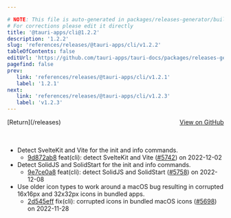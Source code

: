 ```yaml
---

# NOTE: This file is auto-generated in packages/releases-generator/build.ts
# For corrections please edit it directly
title: '@tauri-apps/cli@1.2.2'
description: '1.2.2'
slug: 'references/releases/@tauri-apps/cli/v1.2.2'
tableOfContents: false
editUrl: 'https://github.com/tauri-apps/tauri-docs/packages/releases-generator/build.ts'
pagefind: false
prev:
   link: 'references/releases/@tauri-apps/cli/v1.2.1'
   label: '1.2.1'
next:
   link: 'references/releases/@tauri-apps/cli/v1.2.3'
   label: 'v1.2.3'
---
```


			

<ReleaseSidebar slug="references/releases/@tauri-apps/cli"  packageName="@tauri-apps/cli" />

<div style="margin-bottom:3rem; display: flex; justify-content: space-between; align-items: center"><span>[Return](/releases)</span><span><a href="https://github.com/tauri-apps/tauri/releases/tag/@tauri-apps/cli-v1.2.2">View on GitHub</a></span></div>

- Detect SvelteKit and Vite for the init and info commands.
  - [9d872ab8](https://www.github.com/tauri-apps/tauri/commit/9d872ab8728b1b121909af434adcd5936e5afb7d) feat(cli): detect SvelteKit and Vite ([#5742](https://www.github.com/tauri-apps/tauri/pull/5742)) on 2022-12-02
- Detect SolidJS and SolidStart for the init and info commands.
  - [9e7ce0a8](https://www.github.com/tauri-apps/tauri/commit/9e7ce0a8eef4bf3536645976e3e09162fbf772ab) feat(cli): detect SolidJS and SolidStart ([#5758](https://www.github.com/tauri-apps/tauri/pull/5758)) on 2022-12-08
- Use older icon types to work around a macOS bug resulting in corrupted 16x16px and 32x32px icons in bundled apps.
  - [2d545eff](https://www.github.com/tauri-apps/tauri/commit/2d545eff58734ec70f23f11a429d35435cdf090e) fix(cli): corrupted icons in bundled macOS icons ([#5698](https://www.github.com/tauri-apps/tauri/pull/5698)) on 2022-11-28

